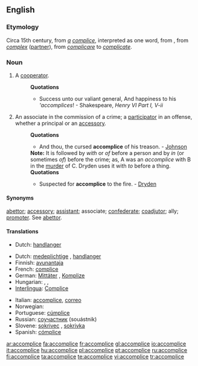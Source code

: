 ==English==

===Etymology===
Circa 15th century, from ''[[a]]'' ''[[complice]]'', interpreted as one word, from {{OF.}}, from {{LL.}} ''[[complex]]'' ([[partner]]), from {{L.}} ''[[complicare]]'' to ''[[complicate]]''.

===Noun===
{{en-noun}}

# {{rare}} A [[cooperator]].
#: '''Quotations'''
#:* Success unto our valiant general, And happiness to his '''accomplices''! - Shakespeare, ''Henry VI Part I, V-ii''
# {{law}} An associate in the commission of a crime; a [[participator]] in an offense, whether a principal or an [[accessory]].
#: '''Quotations'''
#:* And thou, the cursed '''accomplice''' of his treason. - [[Johnson]]
#: '''Note:''' It is followed by ''with'' or ''of'' before a person and by ''in'' (or sometimes ''of'') before the crime; as, A was an ''accomplice'' with B in the [[murder]] of C. Dryden uses it with ''to'' before a thing.
#: '''Quotations'''
#:* Suspected for '''accomplice''' to the fire. - [[Dryden]]

====Synonyms====
[[abettor]]; [[accessory]]; [[assistant]]; associate; [[confederate]]; [[coadjutor]]; ally; [[promoter]]. See [[abettor]].

====Translations====
{{trans-top|a cooperator}}
* Dutch: [[handlanger]] {{m}}
{{trans-mid}}
{{trans-bottom}}

{{trans-top|an associate in the commission of a crime}}
* Dutch: [[medeplichtige]] {{m|f}}, [[handlanger]] {{m}}
* Finnish: [[avunantaja]]
* French: [[complice]] {{m}}
* German: [[Mittäter]] {{m}}, [[Komplize]] {{m}}
* Hungarian: {{t|hu|bűnrészes}}, {{t|hu|bűntárs}}, {{t|hu|cinkos}}
* [[Interlingua]]: [[Complice]]
{{trans-mid}}
* Italian: [[accomplice]], [[correo]] {{m}}
* Norwegian: {{t-|no|medskyldig}}
* Portuguese: [[cúmplice]]
* Russian: [[соучастник]] (souástnik) {{m}}
* Slovene: [[sokrivec]] {{m}}, [[sokrivka]] {{f}}
* Spanish: [[cómplice]]
{{trans-bottom}}

[[ar:accomplice]]
[[fa:accomplice]]
[[fr:accomplice]]
[[gl:accomplice]]
[[io:accomplice]]
[[it:accomplice]]
[[hu:accomplice]]
[[pl:accomplice]]
[[pt:accomplice]]
[[ru:accomplice]]
[[fi:accomplice]]
[[ta:accomplice]]
[[te:accomplice]]
[[vi:accomplice]]
[[tr:accomplice]]